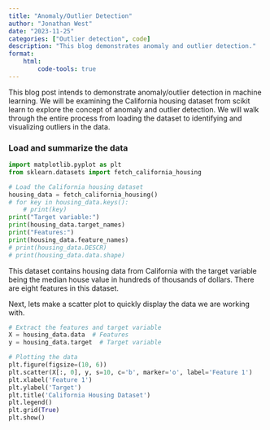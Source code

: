 ```yaml
---
title: "Anomaly/Outlier Detection"
author: "Jonathan West"
date: "2023-11-25"
categories: ["Outlier detection", code]
description: "This blog demonstrates anomaly and outlier detection."
format:
    html:
        code-tools: true
---
```


This blog post intends to demonstrate anomaly/outlier detection in machine learning. We will be examining the California housing dataset from scikit learn to explore the concept of anomaly and outlier detection. We will walk through the entire process from loading the dataset to identifying and visualizing outliers in the data.

### Load and summarize the data
```python
import matplotlib.pyplot as plt
from sklearn.datasets import fetch_california_housing

# Load the California housing dataset
housing_data = fetch_california_housing()
# for key in housing_data.keys():
    # print(key)
print("Target variable:")
print(housing_data.target_names)
print("Features:")
print(housing_data.feature_names)
# print(housing_data.DESCR)
# print(housing_data.data.shape)
```

This dataset contains housing data from California with the target variable being the median house value in hundreds of thousands of dollars. There are eight features in this dataset. 

Next, lets make a scatter plot to quickly display the data we are working with.
```python
# Extract the features and target variable
X = housing_data.data  # Features
y = housing_data.target  # Target variable

# Plotting the data
plt.figure(figsize=(10, 6))
plt.scatter(X[:, 0], y, s=10, c='b', marker='o', label='Feature 1')
plt.xlabel('Feature 1')
plt.ylabel('Target')
plt.title('California Housing Dataset')
plt.legend()
plt.grid(True)
plt.show()
```